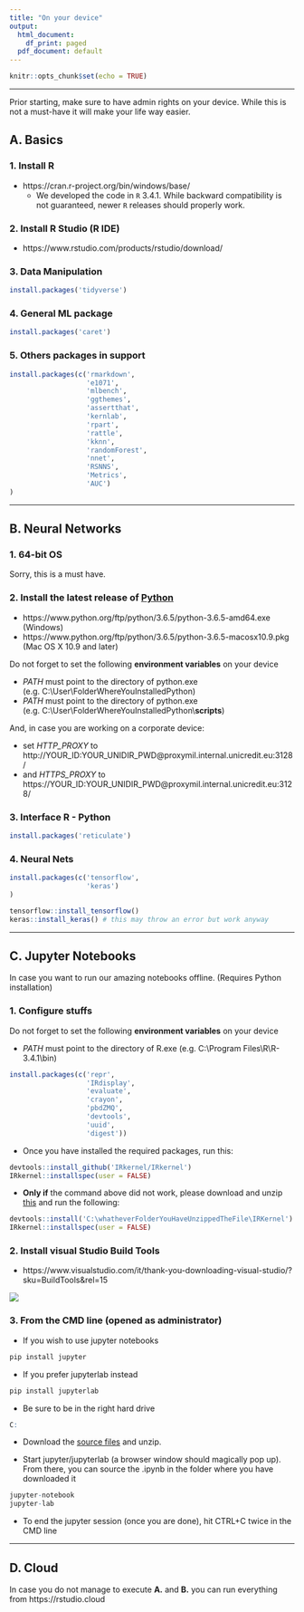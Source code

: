 ```yaml
---
title: "On your device"
output:
  html_document:
    df_print: paged
  pdf_document: default
---
```


```r
knitr::opts_chunk$set(echo = TRUE)
```

___

Prior starting, make sure to have admin rights on your device. While this is not a must-have it will make your life way easier.

## A. Basics

### 1. Install R

* https://cran.r-project.org/bin/windows/base/
    * We developed the code in $\texttt{R}$ 3.4.1. While backward compatibility is not guaranteed, newer $\texttt{R}$ releases should properly work.

### 2. Install R Studio (R IDE)
* https://www.rstudio.com/products/rstudio/download/

### 3. Data Manipulation
```r
install.packages('tidyverse')
```

### 4. General ML package
```r
install.packages('caret')
```

### 5. Others packages in support
```r
install.packages(c('rmarkdown',
                   'e1071',
                   'mlbench',
                   'ggthemes',
                   'assertthat',
                   'kernlab',
                   'rpart',
                   'rattle',
                   'kknn',
                   'randomForest',
                   'nnet',
                   'RSNNS',
                   'Metrics',
                   'AUC')
)
```


___

## B. Neural Networks

### 1. 64-bit OS
Sorry, this is a must have.

### 2. Install the latest release of [Python](https://www.python.org/downloads/release/python-365/)

- https://www.python.org/ftp/python/3.6.5/python-3.6.5-amd64.exe (Windows)
- https://www.python.org/ftp/python/3.6.5/python-3.6.5-macosx10.9.pkg (Mac OS X 10.9 and later)

Do not forget to set the following **environment variables** on your device

* *PATH* must point to the directory of python.exe (e.g. C:\\User\\FolderWhereYouInstalledPython)
* *PATH* must point to the directory of python.exe (e.g. C:\\User\\FolderWhereYouInstalledPython\\**scripts**)


And, in case you are working on a corporate device:

- set *HTTP_PROXY* to http://YOUR_ID:YOUR_UNIDIR_PWD@proxymil.internal.unicredit.eu:3128/
- and *HTTPS_PROXY* to https://YOUR_ID:YOUR_UNIDIR_PWD@proxymil.internal.unicredit.eu:3128/ 

### 3. Interface R - Python
```r
install.packages('reticulate')
```

### 4. Neural Nets
```r
install.packages(c('tensorflow',
                   'keras')
)

tensorflow::install_tensorflow()
keras::install_keras() # this may throw an error but work anyway
```

___

## C. Jupyter Notebooks

In case you want to run our amazing notebooks offline. (Requires Python installation)

### 1. Configure stuffs

Do not forget to set the following **environment variables** on your device

- *PATH* must point to the directory of R.exe (e.g. C:\\Program Files\\R\\R-3.4.1\\bin)

```r
install.packages(c('repr',
                   'IRdisplay',
                   'evaluate',
                   'crayon',
                   'pbdZMQ',
                   'devtools',
                   'uuid',
                   'digest'))

```

- Once you have installed the required packages, run this:

```r
devtools::install_github('IRkernel/IRkernel')
IRkernel::installspec(user = FALSE)
```

- **Only if** the command above did not work, please download and unzip [this](https://github.com/IRkernel/IRkernel/archive/master.zip) and run the following:

```r
devtools::install('C:\whatheverFolderYouHaveUnzippedTheFile\IRKernel')
IRkernel::installspec(user = FALSE)
```

### 2. Install visual Studio Build Tools

- https://www.visualstudio.com/it/thank-you-downloading-visual-studio/?sku=BuildTools&rel=15

![](fig/build_tools.PNG)

### 3. From the CMD line (opened as administrator)
* If you wish to use jupyter notebooks
```r
pip install jupyter
```
* If you prefer jupyterlab instead
```r
pip install jupyterlab
```
* Be sure to be in the right hard drive
```r
C:
```

* Download the [source files](https://github.com/fabiocolombo/mlTeachings/archive/master.zip) and unzip.

* Start jupyter/jupyterlab (a browser window should magically pop up).
From there, you can source the .ipynb in the folder where you have downloaded it

```r
jupyter-notebook
jupyter-lab
```

* To end the jupyter session (once you are done), hit CTRL+C twice in the CMD line

___

## D. Cloud

In case you do not manage to execute **A.** and **B.** you can run everything from https://rstudio.cloud
